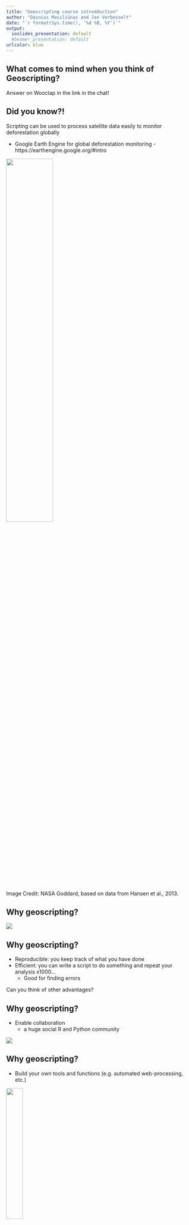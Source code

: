 ```yaml
---
title: "Geoscripting course introdduction"
author: "Dainius Masiliūnas and Jan Verbesselt"
date: "`r format(Sys.time(), '%d %B, %Y')`"
output:
  ioslides_presentation: default
  #beamer_presentation: default
urlcolor: blue
---
```


## What comes to mind when you think of Geoscripting?

Answer on Wooclap in the link in the chat!

## Did you know?!

Scripting can be used to process satellite data easily to monitor deforestation globally

- Google Earth Engine for global deforestation monitoring
      - https://earthengine.google.org/#intro

![](figs/forest-cover-global.png){width=50%}

Image Credit: NASA Goddard, based on data from Hansen et al., 2013.

## Why geoscripting?

![](figs/solve-cool-problems.png)

## Why geoscripting?

- Reproducible: you keep track of what you have done 
- Efficient: you can write a script to do something and repeat your analysis x1000... 
  - Good for finding errors

Can you think of other advantages?

## Why geoscripting?

-  Enable collaboration
    - a huge social R and Python community
    
![](figs/facebook.png)

## Why geoscripting?

- Build your own tools and functions (e.g. automated web-processing, etc.)

![](figs/16199604.jpg){width=30%}

[See demos on the course website!](https://geoscripting-wur.github.io/Scripting4Geo/#why-scripting)

## What is a scripting (interpreted) language?

## What  is a scripting language?

- A scripting language can interpret and automate the execution of tasks, instead of clicking!!!
- A scripting language is the glue, between different commands, functions, and objectives without the need to compile it for each OS (e.g. windows)
- This is different from a compiled language like C/C++/Fortran 
    - these are languages that need to compile the whole program/app first.

## Compiling

Passing the source code through a compiler, which translates the `high-level language` instructions into an `exe`.

```r
library(png)
library(grid)
img <- readPNG("figs/traditionalCompiler.png")
grid.raster(img)
```

## The main scripting languages for GIS and Remote sensing currently are: 

- R
- Python
- Julia
- GRASS (functions are also included in QGIS)
- JavaScript (geoweb scripting)
- Matlab
- IDL (ENVI)
- ...

## Python versus R

- Python is a general purpose programming language, stronger in deep learning
- R is easier to use and is particularly strong in statistical computing and visualisation
- Syntactic differences between R and Python can be confusing  
- There are many R and Python packages for spatial analyses

![](figs/RPythonS.png)

## R packages
![](figs/worldcloudRpackage.png)

## Many programs have support for

 Python & R e.g.:
 
 - QGIS
 - GRASS
 - PostGIS

## ...Cliffhanger!

How will you learn about all that in the course? Find out after this 5-minute break!

![](figs/cliffhanger.jpg){width=70%}

## The Geoscripting course

Goal:

- Scripting to solve spatial challenges!
- **Learn by doing**
- **Learn how to keep on learning**


A team of `R` & `Python` experts who use geo-scripting languages 
every day helped to develop this course

## Who are we?

- Course coordinator: Dainius Masiliūnas
- Lecturer: Sietse van der Woude (Python week)
- Teaching assistants: Kim van Hoeve, Zina Janssen, Zoi Gutschke, Niamh Kelly, Martijn van Sluijs
- Guest lecturers: Robert Masolele, Nandika Tsendbazar, Arno Timmer

## Geoscripting learning objectives

- Demonstrate scripting skills by writing clear, documented, and reproducible scripts to read, write and visualise spatial data 
- Apply version control supporting effective collaboration in a team 
- Use documentation, search tools, and contribute to discussion platforms with reproducible examples as an aid to solve scripting challenges effectively 
- Be willing to use and create open-source software with an appropriate software license 
- Combine functions from novel libraries to efficiently process spatial data 
- Create an integrated software project that solves a spatial challenge 

## Course concept

Flipped Classroom concept:

![](figs/flipping-the-classroom.jpg)

* Experts from companies, research institutes and 
university will present (guest presentations)

## How will we learn all that?

![](figs/big-picture.svg){width=70%}
<!-- Uncomment below for PDF, above for HTML
![](figs/big-picture_svg-tex.pdf)-->

## What we will do every day

* 09:00 - 11:30: Self-study (individually)
* 11:30 - 13:00: Work on exercise of the day (in pairs)
* 13:00 - 14:00: Lunch break
* 14:00 - 15:30: Work on exercise of the day (in pairs)
* 15:30 - 16:00: Review exercise of two other teams
* 16:30 - 17:00: Discussion session
* 17:00 - 18:00: Guest presentation & wrap-up

Exceptions: Fridays (assignments and exam) and the project week: whole day work!

## Deliverables

* Daily exercises: in pairs, not graded, but peer reviewed; assignments and exam are very similar, so good practice!
* Weekly assignments: in pairs, graded (**20%**) and peer reviewed; peer review is graded too!
* Exam: individual assignment, graded (**30%**), **not** peer reviewed but receive feedback from autotests, mostly practice.
* Final project: in pairs, graded (**50%**) and peer reviewed.
  * Choose a geoscripting topic feasible within 3.5 days with a team of 4

Starter material will be made available for each group/person on GitLab: [https://git.wur.nl/geoscripting-2023-january](https://git.wur.nl/geoscripting-2023-january).
Every change in the starter is automatically submitted to Brightspace (CodeGrade), rubrics and automatic feedback is available there.

## Team work & helping each other

- Log into GitLab and set up 2-factor authentication: [https://git.wur.nl/-/profile/account](https://git.wur.nl/-/profile/account)
- Set up teams of two:
  - Create or join a group on Brightspace > Exercises > Exercise 1
  - For project work, you will work in groups of 4, which we will set based on your chosen topics

<div class="centered">
![](figs/teamwork.jpeg)
</div>

## Heeelp!

Confused?! Always start in Microsoft Teams!

- Announcements in the General channel!
- If you like, you can create a new channel for your team's internal communication
- Tabs at the top link to all content!
- Support in the Support channel! Or raising your hand/using a sticker in class.
- Offline support on the Brightspace discussion forum!

## What we will do today

* 10:30 - 13:00: Self-study ([geoscripting-wur.github.io](geoscripting-wur.github.io))
* 13:00 - 14:00: Lunch break
* 14:00 - 14:30: Demo on how to use CodeGrade (Aurora)
* 14:30 - **15:30**: Use git to submit your thoughts on what you would like to work on during the course (Aurora)
* 15:30 - **16:00**: Review the idea of two other teams (Aurora)
* 16:00 - 16:30: Break to walk to Orion
* 16:30 - 17:00: Discussion session (Orion)
* 17:00 - 18:00: Interactive Git presentation (Orion)

Deadlines are always **hard**!

## Peer review

- When you do peer review, check the exercise of the day on Brightspace.
- You get access to the solution of the teams you are supposed to review.
- Review according to the rubric on Brightspace (CodeGrade) and the exercise/assignment description.
  - You can use in-line comments and general comments.
  - Don't review the review.
  - In upcoming exercises, reproducibility is a prerequisite!

## Summary

* Geoscripting is an essential skill in research, as well as highly sought-after in the industry
* Scripting saves you time in the long run
* Geoscripting is an intensive, whole-day course where you learn best by doing
* Deliverables are all practice, little theory!
* Mind the deadlines, and don't forget to review others!

## Learning outcomes of the rest of today:

- Getting started with Linux, Git
- Submit an exercise to CodeGrade!
- Think of the project topic

## Questions?

<!--- What is a "reproducible script"?

## Reproducibility

![](figs/rep_sci_cover.png)-->

<!--
```r
if (!file.exists(fn <- "figs/worldcloudRpackage.png")) {
    fn <- "figs/worldcloudRpackage.png"
    require(XML)
    require(tm)
    require(wordcloud)
    require(RColorBrewer)
    u = "http://cran.r-project.org/web/packages/available_packages_by_date.html"
    t = readHTMLTable(u)[[1]]
    ap.corpus <- Corpus(DataframeSource(data.frame(as.character(t[,3]))))
    ap.corpus <- tm_map(ap.corpus, removePunctuation)
    # ap.corpus <- tm_map(ap.corpus, tolower)
    #  txt.corpus <- tm_map(txt.corpus, tolower)
    # must be changed to
    ap.corpus <- tm_map(ap.corpus, content_transformer(tolower))
    ap.corpus <- tm_map(ap.corpus, function(x) removeWords(x, stopwords("english")))
    ap.tdm <- TermDocumentMatrix(ap.corpus)
    ap.m <- as.matrix(ap.tdm)
    ap.v <- sort(rowSums(ap.m),decreasing=TRUE)
    ap.d <- data.frame(word = names(ap.v),freq=ap.v)
    table(ap.d$freq)
    pal2 <- brewer.pal(8,"Dark2")
    png(fn, width=1280, height=800)
    wordcloud(ap.d$word,ap.d$freq, scale=c(8,.2),min.freq=3,
    max.words=Inf, random.order=FALSE, rot.per=.15, colors=pal2)
    dev.off()    
}
```
-->
